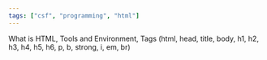 ```yaml
---
tags: ["csf", "programming", "html"]
---
```


What is HTML, Tools and Environment, Tags (html, head, title, body, h1, h2, h3, h4, h5, h6, p, b, strong, i, em, br)